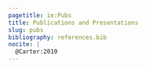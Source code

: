 ```yaml
---
pagetitle: ie:Pubs
title: Publications and Presentations
slug: pubs
bibliography: references.bib
nocite: | 
  @Carter:2019
---
```


&nbsp;


